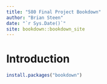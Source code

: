 ```yaml
--- 
title: "580 Final Project Bookdown"
author: "Brian Steen"
date: "`r Sys.Date()`"
site: bookdown::bookdown_site
---
```


# Introduction

```r
install.packages("bookdown")


```

